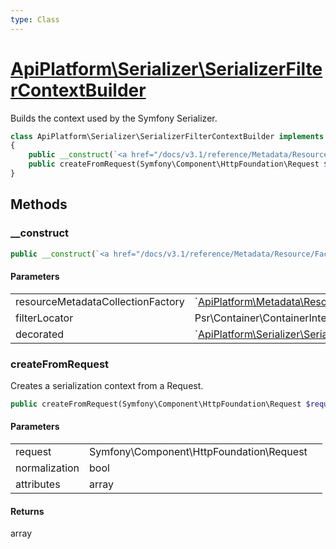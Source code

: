 ```yaml
---
type: Class
---
```


# [ApiPlatform\Serializer\SerializerFilterContextBuilder](/docs/v3.1/reference/Serializer/SerializerFilterContextBuilder)


Builds the context used by the Symfony Serializer.



```php
class ApiPlatform\Serializer\SerializerFilterContextBuilder implements `<a href="/docs/v3.1/reference/Serializer/SerializerContextBuilderInterface">ApiPlatform\Serializer\SerializerContextBuilderInterface</a>`
{
    public __construct(`<a href="/docs/v3.1/reference/Metadata/Resource/Factory/ResourceMetadataCollectionFactoryInterface">ApiPlatform\Metadata\Resource\Factory\ResourceMetadataCollectionFactoryInterface</a>` $resourceMetadataCollectionFactory, Psr\Container\ContainerInterface $filterLocator, `<a href="/docs/v3.1/reference/Serializer/SerializerContextBuilderInterface">ApiPlatform\Serializer\SerializerContextBuilderInterface</a>` $decorated)
    public createFromRequest(Symfony\Component\HttpFoundation\Request $request, bool $normalization, null|array $attributes): array
}
```
## Methods

### __construct



```php
public __construct(`<a href="/docs/v3.1/reference/Metadata/Resource/Factory/ResourceMetadataCollectionFactoryInterface">ApiPlatform\Metadata\Resource\Factory\ResourceMetadataCollectionFactoryInterface</a>` $resourceMetadataCollectionFactory, Psr\Container\ContainerInterface $filterLocator, `<a href="/docs/v3.1/reference/Serializer/SerializerContextBuilderInterface">ApiPlatform\Serializer\SerializerContextBuilderInterface</a>` $decorated)
```

#### Parameters

<table><tbody>
<tr><td>resourceMetadataCollectionFactory</td><td>`<a href="/docs/v3.1/reference/Metadata/Resource/Factory/ResourceMetadataCollectionFactoryInterface">ApiPlatform\Metadata\Resource\Factory\ResourceMetadataCollectionFactoryInterface</a>`</td><td></td></tr><tr><td>filterLocator</td><td>Psr\Container\ContainerInterface</td><td></td></tr><tr><td>decorated</td><td>`<a href="/docs/v3.1/reference/Serializer/SerializerContextBuilderInterface">ApiPlatform\Serializer\SerializerContextBuilderInterface</a>`</td><td></td></tr>
</tbody>
</table>

### createFromRequest

Creates a serialization context from a Request.

```php
public createFromRequest(Symfony\Component\HttpFoundation\Request $request, bool $normalization, null|array $attributes): array
```

#### Parameters

<table><tbody>
<tr><td>request</td><td>Symfony\Component\HttpFoundation\Request</td><td></td></tr><tr><td>normalization</td><td>bool</td><td></td></tr><tr><td>attributes</td><td>array</td><td></td></tr>
</tbody>
</table>

#### Returns

array
